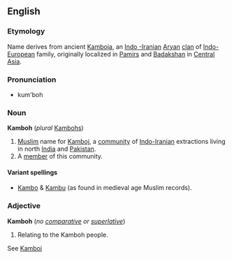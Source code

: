 {{wikipedia}}
==English==

===Etymology===
Name derives from  ancient [[Kamboja]], an [[Indo -Iranian]] [[Aryan]] [[clan]] of [[Indo-European]] family, originally localized in [[Pamir]]s and [[Badakshan]] in [[Central Asia]].

===Pronunciation===
*kum'boh

===Noun===
'''Kamboh'''  (''plural''  [[Kambohs]])
# [[Muslim]] name for [[Kamboj]],  a [[community]] of [[Indo-Iranian]] extractions living in north [[India]] and [[Pakistan]]. 
# A [[member]] of this community.

====Variant spellings====

*[[Kambo]] & [[Kambu]] (as found in medieval age Muslim records).

===Adjective===
<!-- this may be another case of a noun used adjectivally. -->
'''Kamboh''' (''no [[comparative]] or [[superlative]]'')
#Relating to the Kamboh people.

See [[Kamboj]]